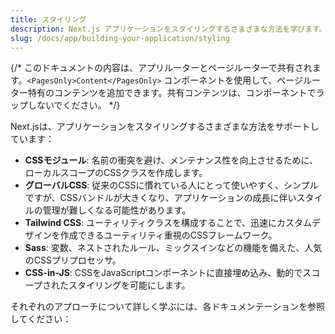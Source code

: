 ```yaml
---
title: スタイリング
description: Next.js アプリケーションをスタイリングするさまざまな方法を学びます。
slug: /docs/app/building-your-application/styling
---
```


{/* このドキュメントの内容は、アプリルーターとページルーターで共有されます。`<PagesOnly>Content</PagesOnly>` コンポーネントを使用して、ページルーター特有のコンテンツを追加できます。共有コンテンツは、コンポーネントでラップしないでください。 */}

Next.jsは、アプリケーションをスタイリングするさまざまな方法をサポートしています：

- **CSSモジュール**: 名前の衝突を避け、メンテナンス性を向上させるために、ローカルスコープのCSSクラスを作成します。
- **グローバルCSS**: 従来のCSSに慣れている人にとって使いやすく、シンプルですが、CSSバンドルが大きくなり、アプリケーションの成長に伴いスタイルの管理が難しくなる可能性があります。
- **Tailwind CSS**: ユーティリティクラスを構成することで、迅速にカスタムデザインを作成できるユーティリティ重視のCSSフレームワーク。
- **Sass**: 変数、ネストされたルール、ミックスインなどの機能を備えた、人気のCSSプリプロセッサ。
- **CSS-in-JS**: CSSをJavaScriptコンポーネントに直接埋め込み、動的でスコープされたスタイリングを可能にします。

それぞれのアプローチについて詳しく学ぶには、各ドキュメンテーションを参照してください：
